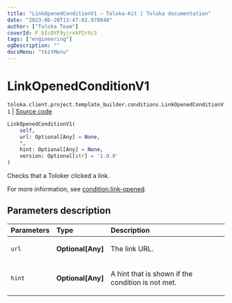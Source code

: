 ```yaml
---
title: "LinkOpenedConditionV1 — Toloka-Kit | Toloka documentation"
date: "2023-06-20T13:47:02.970848"
author: ["Toloka Team"]
coverId: F_bIcOYF9yjrxkPZrXc3
tags: ["engineering"]
ogDescription: ""
docsMenu: "tkitMenu"
---
```


# LinkOpenedConditionV1

`toloka.client.project.template_builder.conditions.LinkOpenedConditionV1` | [Source code](https://github.com/Toloka/toloka-kit/blob/v1.2.0/src/client/project/template_builder/conditions.py#L143)

```python
LinkOpenedConditionV1(
    self,
    url: Optional[Any] = None,
    *,
    hint: Optional[Any] = None,
    version: Optional[str] = '1.0.0'
)
```

Checks that a Toloker clicked a link.

For more information, see [condition.link-opened](/docs/template-builder/reference/condition.link-opened).

## Parameters description

| Parameters | Type | Description |
| :----------| :----| :-----------|
`url`|**Optional\[Any\]**|<p>The link URL.</p>
`hint`|**Optional\[Any\]**|<p>A hint that is shown if the condition is not met.</p>